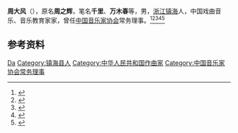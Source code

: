 '''周大风'''（{{bd|1923年||2015年|10月11日}}），原名'''周之辉'''，笔名'''千里'''、'''万木春'''等，男，[[浙江|浙江]][[镇海县|镇海]]人，中国戏曲音乐、音乐教育家家，曾任[[中国音乐家协会|中国音乐家协会]]常务理事。<ref>{{Cite book|title=中国当代文化艺术名人大辞典|author=刘波主编|publisher=国际文化出版公司|year=1993|isbn=9787800493898|location=北京|pages=}}</ref><ref>{{Cite book|title=中国当代文艺名人辞典|author=谷向阳, 王庆新主编|publisher=学苑出版社|year=1994|isbn=|location=北京|pages=}}</ref><ref>{{Cite book|title=中国近现代人物别名词典|author=徐为民编|publisher=沈阳出版社|year=1993|isbn=|location=沈阳|pages=}}</ref><ref>{{Cite web|title=《武林星说》周大风：创作《采茶舞曲》的人民音乐家|url=https://www.thepaper.cn/newsDetail_forward_5458027|accessdate=2020-12-21|work=澎湃新闻}}</ref><ref>{{Cite web|title=作曲家周大风：采风而来踏歌而去|url=http://www.xinhuanet.com/politics/2015-10/13/c_1116803057.htm|accessdate=2020-12-21|work=新华网|archive-date=2019-09-12|archive-url=https://web.archive.org/web/20190912043323/http://www.xinhuanet.com//politics/2015-10/13/c_1116803057.htm|dead-url=no}}</ref>

== 参考资料 ==
{{reflist}}

{{中国人物小作品}}
{{Navboxes
| title  = 周大风在[[中国音乐家协会|中国音乐家协会]]的职务
| list1  =
{{中国音乐家协会第三届理事会}}
{{中国音乐家协会第四届理事会}}
}}

{{Authority control}}
{{DEFAULTSORT:Zhou周}}
[[Category:周姓|Da]]
[[Category:镇海县人|Category:镇海县人]]
[[Category:中华人民共和国作曲家|Category:中华人民共和国作曲家]]
[[Category:中国音乐家协会常务理事|Category:中国音乐家协会常务理事]]